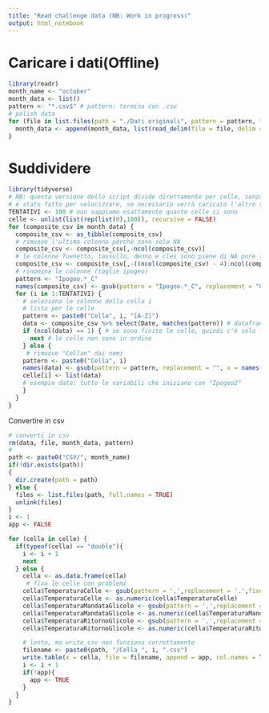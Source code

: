 ```yaml
---
title: "Read challenge data (NB: Work in progress)"
output: html_notebook
---
```


# Caricare i dati(Offline)
```r
library(readr)
month_name <- "october"
month_data <- list()
pattern <- "*.csv$" # pattern: termina con .csv
# polish data
for (file in list.files(path = "./Dati originali", pattern = pattern, full.names = TRUE)) {
  month_data <- append(month_data, list(read_delim(file = file, delim = ";")))
}
```
# Suddividere

```r
library(tidyverse)
# NB: questa versione dello script divide direttamente per celle, senza tenere conto dell'ipogeo
# è stato fatto per velocizzare, se necessario verrà caricato l'altro script
TENTATIVI <- 100 # non sappiamo esattamente quante celle ci sono
celle <- unlist(list(rep(list(0),100)), recursive = FALSE)
for (composite_csv in month_data) {
  composite_csv <- as_tibble(composite_csv)
  # rimuove l'ultima colonna perchè sono solo NA
  composite_csv <- composite_csv[,-ncol(composite_csv)]
  # le colonne Tuenetto, tassullo, denno e cles sono piene di NA pure loro
  composite_csv <- composite_csv[,-((ncol(composite_csv) - 4):ncol(composite_csv))]
  # rinomina le colonne (toglie ipogeo)
  pattern <- "Ipogeo.*_C"
  names(composite_csv) <- gsub(pattern = "Ipogeo.*_C", replacement = "C", x = names(composite_csv))
  for (i in 1:TENTATIVI) {
    # seleziona le colonne della cella i
    # lista per le celle
    pattern <- paste0("Cella", i, "[A-Z]")
    data <- composite_csv %>% select(Date, matches(pattern)) # dataframe con solo le colonne della cella
    if (ncol(data) == 1) { # se sono finite le celle, quindi c'è solo la data
      next # le celle non sono in ordine
    } else {
     # rimuove "Cellan" dai nomi
    pattern <- paste0("Cella", i)
    names(data) <- gsub(pattern = pattern, replacement = "", x = names(data))
    celle[i] <- list(data)
    # esempio data: tutte le variabili che iniziano con "Ipogeo2"
    }
  }
}
```


Convertire in csv
```r
# converti in csv
rm(data, file, month_data, pattern)
#
path <- paste0("CSV/", month_name)
if(!dir.exists(path))
{
  dir.create(path = path)
} else {
  files <- list.files(path, full.names = TRUE)
  unlink(files)
}
i <- 1
app <- FALSE

for (cella in celle) {
  if(typeof(cella) == "double"){
    i <- i + 1
    next
  } else {
    cella <- as.data.frame(cella)
     # fixa le celle con problemi
    cella$TemperaturaCelle <- gsub(pattern = ',',replacement = '.',fixed = TRUE,x=cella$TemperaturaCelle)
    cella$TemperaturaCelle <- as.numeric(cella$TemperaturaCelle)
    cella$TemperaturaMandataGlicole <- gsub(pattern = ',',replacement = '.',fixed = TRUE,x=cella$TemperaturaMandataGlicole)
    cella$TemperaturaMandataGlicole <- as.numeric(cella$TemperaturaMandataGlicole)
    cella$TemperaturaRitornoGlicole <- gsub(pattern = ',',replacement = '.',fixed = TRUE,x=cella$TemperaturaRitornoGlicole)
    cella$TemperaturaRitornoGlicole <- as.numeric(cella$TemperaturaRitornoGlicole)

    # lento, ma write_csv non funziona correttamente
    filename <- paste0(path, "/Cella_", i, ".csv")
    write.table(x = cella, file = filename, append = app, col.names = TRUE, row.names = FALSE, sep=",")
    i <- i + 1
    if(!app){
      app <- TRUE
    }
  }
}
```

